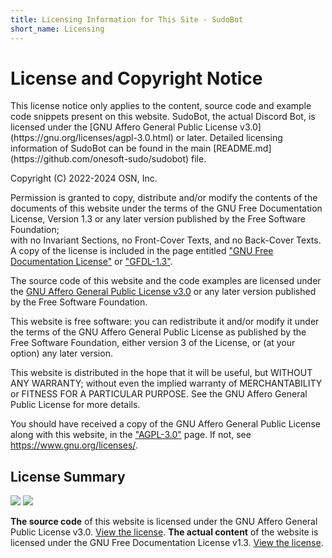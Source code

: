 ```yaml
---
title: Licensing Information for This Site - SudoBot
short_name: Licensing
---
```



# License and Copyright Notice

<Callout type="info">
    This license notice only applies to the content, source code and example code snippets present on this website. SudoBot, the actual Discord Bot, is licensed under the [GNU Affero General Public License v3.0](https://gnu.org/licenses/agpl-3.0.html) or later. Detailed licensing information of SudoBot can be found in the main [README.md](https://github.com/onesoft-sudo/sudobot) file.
</Callout>

Copyright (C) 2022-2024 OSN, Inc.

Permission is granted to copy, distribute and/or modify the 
contents of the documents of this website under the terms of 
the GNU Free Documentation License, Version 1.3 or any later version 
published by the Free Software Foundation;<br />
with no Invariant Sections, no Front-Cover Texts, and no Back-Cover Texts.
A copy of the license is included in the page entitled ["GNU
Free Documentation License"](./gfdl-1.3) or ["GFDL-1.3"](./gfdl-1.3).

The source code of this website and the code examples are licensed under
the [GNU Affero General Public License v3.0](./agpl-3.0) or any later version published 
by the Free Software Foundation.

This website is free software: you can redistribute it and/or modify
it under the terms of the GNU Affero General Public License as
published by the Free Software Foundation, either version 3 of the
License, or (at your option) any later version.

This website is distributed in the hope that it will be useful,
but WITHOUT ANY WARRANTY; without even the implied warranty of
MERCHANTABILITY or FITNESS FOR A PARTICULAR PURPOSE.  See the
GNU Affero General Public License for more details.

You should have received a copy of the GNU Affero General Public License
along with this website, in the ["AGPL-3.0"](./agpl-3.0) page. 
If not, see https://www.gnu.org/licenses/.

## License Summary

<div className="flex items-center gap-3">
    <img src="https://www.gnu.org/graphics/agplv3-155x51.png" />
    <img src="https://www.gnu.org/graphics/gfdl-logo-small.png" />
</div>

**The source code** of this website is licensed under the GNU Affero General Public License v3.0. [View the license](/licensing/agpl-3.0).
**The actual content** of the website is licensed under the GNU Free Documentation License v1.3. [View the license](/licensing/gfdl-1.3).
